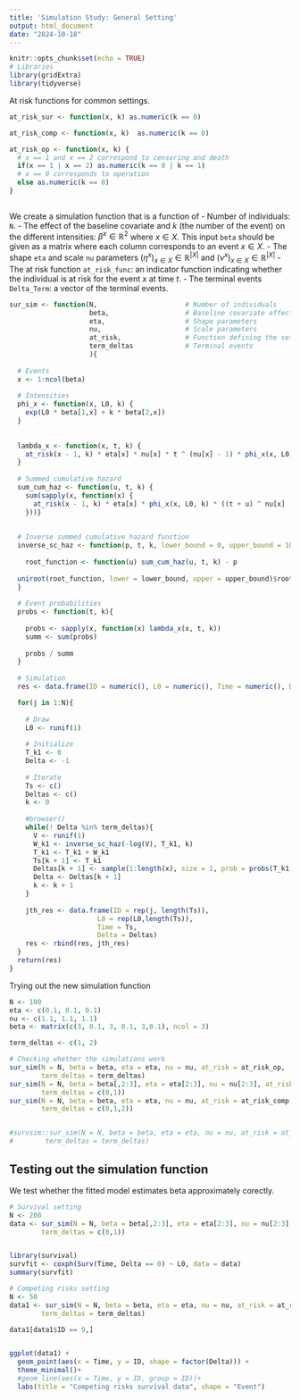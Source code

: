 ```yaml
---
title: 'Simulation Study: General Setting'
output: html_document
date: "2024-10-18"
---
```


```r
knitr::opts_chunk$set(echo = TRUE)
# Libraries
library(gridExtra)
library(tidyverse)
```

At risk functions for common settings.

```r
at_risk_sur <- function(x, k) as.numeric(k == 0)

at_risk_comp <- function(x, k)  as.numeric(k == 0)

at_risk_op <- function(x, k) {
  # x == 1 and x == 2 correspond to censoring and death
  if(x == 1 | x == 2) as.numeric(k == 0 | k == 1)
  # x == 0 corresponds to operation
  else as.numeric(k == 0)
}
 
```


We create a simulation function that is a function of
- Number of individuals: `N`.
- The effect of the baseline covariate and $k$ (the number of the event) on the different intensities: $\beta^x \in \mathbb{R}^{2}$ where $x \in X$. This input `beta` should be given as a matrix where each column corresponds to an event $x \in X$.
- The shape `eta` and scale `nu` parameters $(\eta^x)_{x \in X} \in \mathbb{R}^{|X|}$ and $(\nu^x)_{x \in X} \in \mathbb{R}^{|X|}$
- The at risk function `at_risk_func`: an indicator function indicating whether the individual is at risk for the event $x$ at time $t$.
- The terminal events `Delta_Term`: a vector of the terminal events.

```r
sur_sim <- function(N,                      # Number of individuals
                    beta,                   # Baseline covariate effects
                    eta,                    # Shape parameters
                    nu,                     # Scale parameters
                    at_risk,                # Function defining the setting
                    term_deltas             # Terminal events
                    ){
  
  # Events
  x <- 1:ncol(beta)
  
  # Intensities
  phi_x <- function(x, L0, k) {
    exp(L0 * beta[1,x] + k * beta[2,x])
  }
  
  
  lambda_x <- function(x, t, k) {
    at_risk(x - 1, k) * eta[x] * nu[x] * t ^ (nu[x] - 1) * phi_x(x, L0, k)
  } 
  
  # Summed cumulative hazard
  sum_cum_haz <- function(u, t, k) {
    sum(sapply(x, function(x) {
      at_risk(x - 1, k) * eta[x] * phi_x(x, L0, k) * ((t + u) ^ nu[x] - t ^ nu[x])
    }))}
  
  
  # Inverse summed cumulative hazard function
  inverse_sc_haz <- function(p, t, k, lower_bound = 0, upper_bound = 100) {
    
    root_function <- function(u) sum_cum_haz(u, t, k) - p
    
  uniroot(root_function, lower = lower_bound, upper = upper_bound)$root
  }
  
  # Event probabilities
  probs <- function(t, k){
    
    probs <- sapply(x, function(x) lambda_x(x, t, k))
    summ <- sum(probs)
    
    probs / summ
  }
  
  # Simulation
  res <- data.frame(ID = numeric(), L0 = numeric(), Time = numeric(), Delta = numeric())

  for(j in 1:N){
    
    # Draw
    L0 <- runif(1)
    
    # Initialize
    T_k1 <- 0
    Delta <- -1
    
    # Iterate
    Ts <- c()
    Deltas <- c()
    k <- 0
    
    #browser()
    while(! Delta %in% term_deltas){
      V <- runif(1)
      W_k1 <- inverse_sc_haz(-log(V), T_k1, k)
      T_k1 <- T_k1 + W_k1
      Ts[k + 1] <- T_k1
      Deltas[k + 1] <- sample(1:length(x), size = 1, prob = probs(T_k1, k)) - 1
      Delta <- Deltas[k + 1]
      k <- k + 1
    }
    
    jth_res <- data.frame(ID = rep(j, length(Ts)), 
                      L0 = rep(L0,length(Ts)), 
                      Time = Ts, 
                      Delta = Deltas) 
    res <- rbind(res, jth_res)
  }
  return(res)
}
```

Trying out the new simulation function

```r
N <- 100
eta <- c(0.1, 0.1, 0.1)
nu <- c(1.1, 1.1, 1.1)
beta <- matrix(c(3, 0.1, 3, 0.1, 3,0.1), ncol = 3)

term_deltas <- c(1, 2)

# Checking whether the simulations work
sur_sim(N = N, beta = beta, eta = eta, nu = nu, at_risk = at_risk_op, 
        term_deltas = term_deltas)
sur_sim(N = N, beta = beta[,2:3], eta = eta[2:3], nu = nu[2:3], at_risk = at_risk_sur, 
        term_deltas = c(0,1))
sur_sim(N = N, beta = beta, eta = eta, nu = nu, at_risk = at_risk_comp, 
        term_deltas = c(0,1,2))


#survsim::sur_sim(N = N, beta = beta, eta = eta, nu = nu, at_risk = at_risk_op, 
#        term_deltas = term_deltas)

```

## Testing out the simulation function

We test whether the fitted model estimates beta approximately corectly.

```r
# Survival setting
N <- 200
data <- sur_sim(N = N, beta = beta[,2:3], eta = eta[2:3], nu = nu[2:3], at_risk = at_risk_sur, 
        term_deltas = c(0,1))


library(survival)
survfit <- coxph(Surv(Time, Delta == 0) ~ L0, data = data)
summary(survfit)

# Competing risks setting
N <- 50
data1 <- sur_sim(N = N, beta = beta, eta = eta, nu = nu, at_risk = at_risk_op, 
        term_deltas = term_deltas)

data1[data1$ID == 9,]


ggplot(data1) +
  geom_point(aes(x = Time, y = ID, shape = factor(Delta))) +
  theme_minimal()+
  #geom_line(aes(x = Time, y = ID, group = ID))+
  labs(title = "Competing risks survival data", shape = "Event")

```













